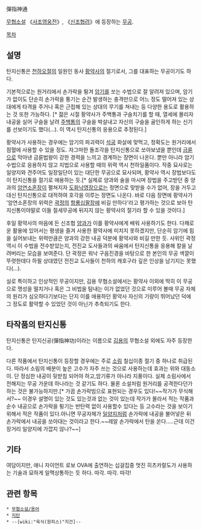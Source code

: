 彈指神通 

[[무협소설]] 《[[사조영웅전]]》, 《[[신조협려]]》에 등장하는 [[무공]].

[[목차]]
== 설명 ==
탄지신통은 [[천하오절]]의 일원인 동사 [[황약사]]의 절기로서, 그를 대표하는 무공이기도 하다. 

기본적으로는 원거리에서 손가락을 튕겨 [[암기]]를 쏘는 수법으로 잘 알려져 있으며, 암기가 없이도 단순히 손가락을 퉁기는 순간 발생하는 충격만으로 어느 정도 떨어져 있는 상대에게 타격을 주거나 혹은 근접해 있는 상대의 무기를 쳐내는 등 다양한 용도로 활용하는 것 또한 가능하다. [* 젊은 시절 황약사가 주백통과 구슬치기를 할 때, 열세에 몰리자 내공을 실어 구슬을 날려 [[주백통]]의 구슬을 박살내고 자신의 구슬을 골인하게 하는 신기를 선보이기도 했다(...). 이 역시 탄지신통의 응용으로 추정된다.]

황약사가 사용하는 경우에는 암기의 파괴력이 [[석궁]] 화살에 맞먹고, 정확도는 원거리에서 점혈에 사용할 수 있을 정도. 자그마한 돌조각을 탄지신통으로 쏘아보냈을 뿐인데 [[금륜]]으로 막아낸 금륜법왕이 강한 경력을 느끼고 경계하는 장면이 나온다. 뿐만 아니라 암기수법으로 응용하지 않고 지법으로 사용할 때의 위력 역시 천하일품이다. 작중 묘사로는 일양지와 견주어도 일장일단이 있는 대단한 무공으로 묘사되며, 황약사 역시 장법보다도 이 탄지신통을 절기로 애용하는 듯.[* 실제로 양과와 술을 마시며 장법을 주고받던 중 양과의 [[암연소혼장]]이 펼쳐지자 [[도화낙영장]]으로는 정면으로 맞받을 수가 없어, 장을 거두고 대신 탄지신통으로 대적하여 호각을 이루는 장면도 나온다. 바로 다음 장면에 황약사가 '암연소혼장의 위력은 [[곽정]]의 [[항룡십팔장]]에 비길 만하다'라고 평가하는 것으로 보아 탄지신통이야말로 이들 절세무공에 뒤지지 않는 황약사의 절기라 할 수 있을 것이다.]

후일 황약사의 마음에 든 신조협 [[양과]]가 이를 황약사에게 배워 사용하기도 한다. 다채로운 활용에 있어서는 평생을 즐겨 사용한 황약사에 미치지 못하겠지만, 단순히 암기에 힘을 실어보내는 위력만큼은 양과의 강한 내공 덕분에 황약사와 비길 만한 듯. 사위인 곽정 역시 이 수법을 전수받았는지, 전진교 도사들과의 싸움에서 탄지신통을 응용해 칼을 날려버리는 모습을 보여준다. 단 곽정은 워낙 구음진경을 바탕으로 한 본인의 무공 색깔이 뚜렷한데다 하필 상대였던 전진교 도사들이 천하의 캐호구라 깊은 인상을 남기지는 못했다(...).

실로 특이하고 인상적인 무공이지만, 김용 무협소설에서는 황약사 이외에 딱히 이 무공으로 명성을 떨치거나 혹은 그 비법을 탐내는 이가 없었던 것으로 미루어 볼때 무공 자체의 원리가 심오하다기보다는 단지 이를 애용하던 황약사 자신의 기량이 뛰어났던 덕에 그 정도로 활약할 수 있었던 것이 아닌가 추측되기도 한다.

== 타작품의 탄지신통 ==
탄지신통은 탄지신공(彈指神功)이라는 이름으로 [[김용]]의 무협소설 외에도 자주 등장한다.

다른 작품에서 탄지신통이 등장할 경우에는 주로 [[소림]] 칠십이종 절기 중 하나로 취급된다. 따라서 소림의 배분이 높은 고수가 자주 쓰는 것으로 사용하는데 효과는 위와 대동소이. 단 정심한 내공이 뒷받침 되어야 하고,암기류가 아니라 지풍이다. 실제 소림사에서 전해지는 무공 가운데 하나라는 것 같기도 하다. 물론 소설처럼 원거리를 공격한다던가 하는 것은 불가능하지만.[* 가끔 손가락빔으로 표현되는 경우도 있다!~~작가가 무식해서?~~ 이경우 설명이 있는 것도 있는것과 없는 것이 있는데 작가가 몰라서 적는 작품과 순수 내공으로 손가락을 튕기는 반탄력 없이 사용할수 있다는 등 고수라는 것을 보이기위해서 적은 작품이 있다.아니면 무공자체가 [[일양지]]처럼 손가락에 내공을 불어넣은 뒤 손가락에서 내공을 쏘아대는 것이라고 한다.~~레알 손가락에서 탄을 쏜다.....근데 이건 장거리 일양지에 가깝지 않나?~~]

== 기타 ==
여담이지만, 애니 자이언트 로보 OVA에 출연하는 십걸집중 멋진 히츠카랄도가 사용하는 기술과 묘하게 일맥상통하는 듯 하다. 따각. 따각. 따각!

== 관련 항목 ==
 * [[무협소설/용어]]
 * [[지탄]]
 * --[wiki:"육식(원피스)"지건]--
